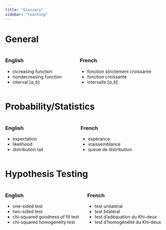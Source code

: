 ```yaml
---
title: "Glossary"
sidebar: "teaching"
---
```


# General

::::: {.columns}
:::{.column}

### English

- increasing function
- nondecreasing function
- interval $[a,b)$

:::

:::{.column}

### French

- fonction strictement croissante
- fonction croissante
- intervalle $[a,b[$


:::
:::::

# Probability/Statistics

::::: {.columns}
:::{.column}

### English

- expectation
- likelihood
- distribution tail

:::

:::{.column}

### French

- espérance
- vraissemblance
- queue de distribution
:::

:::::

# Hypothesis Testing

::::: {.columns}
:::{.column}

### English

- one-sided test
- two-sided test
- chi-squared goodness of fit test
- chi-squared homogeneity test

:::

:::{.column}

### French

- test unilatéral
- test bilatéral
- test d'adéquation du Khi-deux
- test d'homogénéité du Khi-deux

:::
:::::
